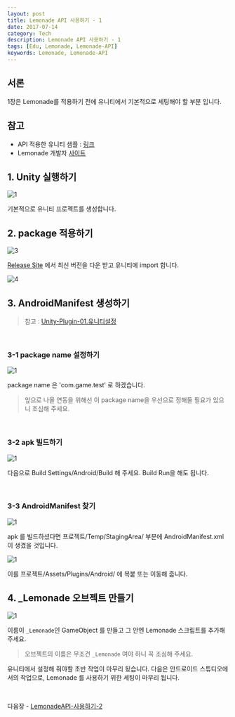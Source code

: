 ```yaml
---
layout: post
title: Lemonade API 사용하기 - 1
date: 2017-07-14
category: Tech
description: Lemonade API 사용하기 - 1
tags: [Edu, Lemonade, Lemonade-API]
keywords: Lemonade, Lemonade-API
---
```


## 서론

1장은 Lemonade를 적용하기 전에 유니티에서 기본적으로 세팅해야 할 부분 입니다.

## 참고

- API 적용한 유니티 샘플 : [링크](https://github.com/LemonClub/lemonade-android-api-unity-example)
- Lemonade 개발자 [사이트](http://lemontree.dothome.co.kr/lemonade/)

## 1. Unity 실행하기

![1](/img/2017-7-20-LemonadeAPI-func/1.png)

기본적으로 유니티 프로젝트를 생성합니다.

## 2. package 적용하기

![3](/img/2017-7-20-LemonadeAPI-func/3.PNG)

[Release Site](https://github.com/LemonClub/lemonade-android-api-unity-example/releases) 에서 최신 버전을 다운 받고 유니티에 import 합니다.

![4](/img/2017-7-20-LemonadeAPI-func//4.PNG)

## 3. AndroidManifest 생성하기

> 참고 : [Unity-Plugin-01.유니티설정](/lib/2017/03/23/Unity-Plugin-01)

<br />

### 3-1 package name 설정하기

![1](/img/2017-7-20-LemonadeAPI-func/6.PNG)

package name 은 'com.game.test' 로 하겠습니다.

> 앞으로 나올 연동을 위해선 이 package name을 우선으로 정해둘 필요가 있으니 조심해 주세요.

<br />

### 3-2 apk 빌드하기

![1](/img/2017-7-20-LemonadeAPI-func/7.PNG)

다음으로 Build Settings/Android/Build 해 주세요.
Build Run을 해도 됩니다.

<br />

### 3-3 AndroidManifest 찾기

![1](/img/2017-7-20-LemonadeAPI-func/8.PNG)

apk 를 빌드하셨다면 프로젝트/Temp/StagingArea/ 부분에 AndroidManifest.xml 이 생겼을 것입니다.

![1](/img/2017-7-20-LemonadeAPI-func/9.PNG)

이를 프로젝트/Assets/Plugins/Android/ 에 복붙 또는 이동해 줍니다.

## 4. \_Lemonade 오브젝트 만들기

![1](/img/2017-7-20-LemonadeAPI-func/34.PNG)

이름이 `_Lemonade`인 GameObject 를 만들고 그 안엔 Lemonade 스크립트를 추가해 주세요.

> 오브젝트의 이름은 무조건 `_Lemonade` 여야 하니 꼭 조심해 주세요.

유니티에서 설정해 줘야할 초반 작업이 마무리 됬습니다.
다음은 안드로이드 스튜디오에서의 작업으로, Lemonade 를 사용하기 위한 세팅이 마무리 됩니다.

<br />

다음장 - [LemonadeAPI-사용하기-2](/tech/2017/07/18/LemonadeAPI-desc-2)
